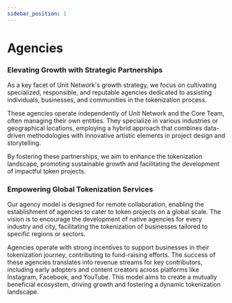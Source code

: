 ```yaml
---
sidebar_position: 1
---
```


# Agencies

### Elevating Growth with Strategic Partnerships

As a key facet of Unit Network's growth strategy, we focus on cultivating specialized, responsible, and reputable agencies dedicated to assisting individuals, businesses, and communities in the tokenization process.

These agencies operate independently of Unit Network and the Core Team, often managing their own entities. They specialize in various industries or geographical locations, employing a hybrid approach that combines data-driven methodologies with innovative artistic elements in project design and storytelling.

By fostering these partnerships, we aim to enhance the tokenization landscape, promoting sustainable growth and facilitating the development of impactful token projects.

### Empowering Global Tokenization Services

Our agency model is designed for remote collaboration, enabling the establishment of agencies to cater to token projects on a global scale. The vision is to encourage the development of native agencies for every industry and city, facilitating the tokenization of businesses tailored to specific regions or sectors.

Agencies operate with strong incentives to support businesses in their tokenization journey, contributing to fund-raising efforts. The success of these agencies translates into revenue streams for key contributors, including early adopters and content creators across platforms like Instagram, Facebook, and YouTube. This model aims to create a mutually beneficial ecosystem, driving growth and fostering a dynamic tokenization landscape.
